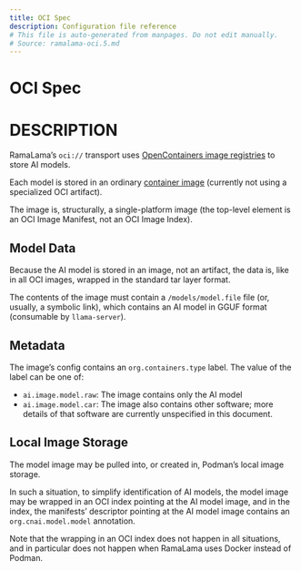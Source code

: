 ```yaml
---
title: OCI Spec
description: Configuration file reference
# This file is auto-generated from manpages. Do not edit manually.
# Source: ramalama-oci.5.md
---
```


# OCI Spec

# DESCRIPTION
RamaLama’s `oci://` transport uses [OpenContainers image registries](https://github.com/opencontainers/distribution-spec) to store AI models.

Each model is stored in an ordinary [container image](https://github.com/opencontainers/image-spec) (currently not using a specialized OCI artifact).

The image is, structurally, a single-platform image (the top-level element is an OCI Image Manifest, not an OCI Image Index).

## Model Data

Because the AI model is stored in an image, not an artifact, the data is, like in all OCI images, wrapped in the standard tar layer format.

The contents of the image must contain a `/models/model.file` file (or, usually, a symbolic link),
which contains an AI model in GGUF format (consumable by `llama-server`).

## Metadata

The image’s config contains an `org.containers.type` label. The value of the label can be one of:

- `ai.image.model.raw`: The image contains only the AI model
- `ai.image.model.car`: The image also contains other software; more details of that software are currently unspecified in this document.

## Local Image Storage

The model image may be pulled into, or created in, Podman’s local image storage.

In such a situation, to simplify identification of AI models,
the model image may be wrapped in an OCI index pointing at the AI model image,
and in the index, the manifests’ descriptor pointing at the AI model image contains an `org.cnai.model.model` annotation.

Note that the wrapping in an OCI index does not happen in all situations,
and in particular does not happen when RamaLama uses Docker instead of Podman.